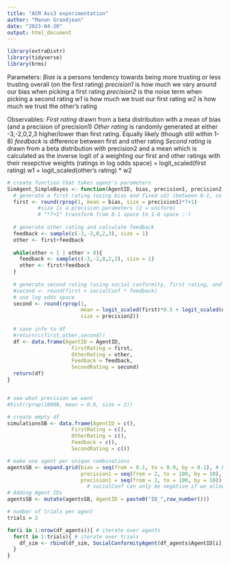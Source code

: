 ```yaml
---
title: "ACM Ass3 experimentation"
author: "Manon Grandjean"
date: "2023-04-20"
output: html_document
---
```


```r
library(extraDistr)
library(tidyverse)
library(brms)
```

Parameters:
*Bias* is a persons tendency towards being more trusting or less trusting overall (on the first rating)
*precision1* is how much we vary around our bias when picking a first rating
*precision2* is the noise term when picking a second rating
*w1* is how much we trust our first rating
*w2* is how much we trust the other's rating

Observables:
*First rating* drawn from a beta distribution with a mean of bias (and a precision of precision1)
*Other rating* is randomly generated at either -3,-2,0,2,3 higher/lower than first rating. Equally likely (though still within 1-8)
*feedback* is difference between first and other rating
*Second rating* is drawn from a beta distribution with precision2 and a mean which is calculated as the inverse logit of a weighting our first and other ratings with their resepctive weights (ratings in log odds space) = logit_scaled(first rating) w1 + logit_scaled(other's rating) * w2


```r
# create function that takes agent's parameters
SimAgent_SimpleBayes <- function(AgentID, bias, precision1, precision2){
  # generate a first rating (using bias and fixed sd) (between 0-1, so we have to transform to 1-8 afterwards)
  first <- round(rprop(1, mean = bias, size = precision1)*7+1)
          #size is a precision parameters (2 = uniform)
          # "*7+1" transform from 0-1 space to 1-8 space :-)
  
  # generate other rating and calculate feedback
  feedback <- sample(c(-3,-2,0,2,3), size = 1)
  other <- first+feedback
  
  while(other < 1 | other > 8){
    feedback <- sample(c(-3,-2,0,2,3), size = 1)
    other <- first+feedback
  }
  
  # generate second rating (using social conformity, first rating, and feedback)
  #second <- round(first + socialConf * feedback)
  # use log odds space
  second <- round(rprop(1,
                        mean = logit_scaled(first)*0.5 + logit_scaled(other)*0.5,
                        size = precision2))
  
  # save info to df
  #return(c(first,other,second))
  df <- data.frame(AgentID = AgentID,
                     FirstRating = first,
                     OtherRating = other,
                     Feedback = feedback,
                     SecondRating = second)
  return(df)
}


# see what precision we want
#hist(rprop(10000, mean = 0.6, size = 2))

```


```r
# create empty df
simulationsSB <- data.frame(AgentID = c(),
                     FirstRating = c(),
                     OtherRating = c(),
                     Feedback = c(),
                     SecondRating = c())
```


```r
# make one agent per unique combinations 
agentsSB <- expand.grid(bias = seq(from = 0.1, to = 0.9, by = 0.1), # bias of 0 and of 1 give NA in rprop function!! 
                        precision1 = seq(from = 2, to = 100, by = 10),
                        precision1 = seq(from = 2, to = 100, by = 10)) 
                          # socialConf can only be negative if we allow contrarian agents
# Adding Agent IDs
agentsSB <- mutate(agentsSB, AgentID = paste0("ID_",row_number()))
```


```r

# number of trials per agent
trials = 2

for(i in 1:nrow(df_agents)){ # iterate over agents
  for(t in 1:trials){ # iterate over trials
    df_sim <- rbind(df_sim, SocialConformityAgent(df_agents$AgentID[i], df_agents$bias[i], df_agents$socialConf[i]))
  }
}

```




